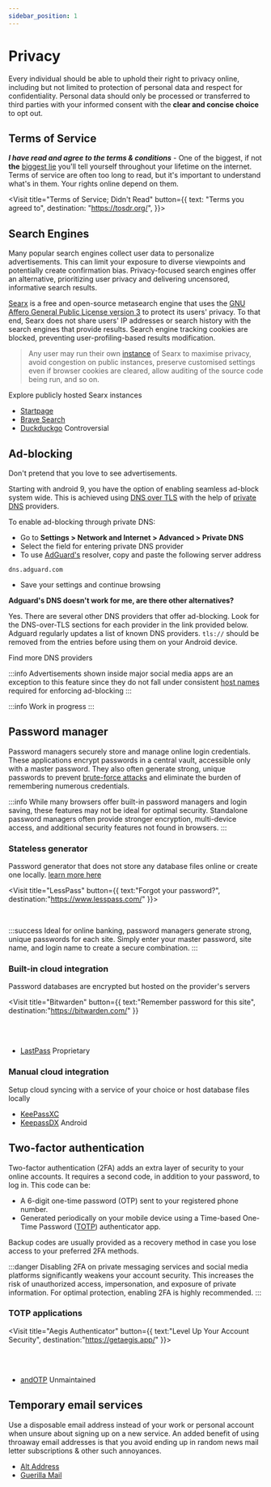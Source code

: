 ```yaml
---
sidebar_position: 1
---
```


# Privacy

Every individual should be able to uphold their right to privacy online, including but not limited to protection of personal data and respect for confidentiality. Personal data should only be processed or transferred to third parties with your informed consent with the **clear and concise choice** to opt out.

## <FontAwesomeIcon icon="fa-solid fa-scale-balanced" /> Terms of Service

**_I have read and agree to the terms & conditions_** - One of the biggest, if not **the** [biggest lie](https://advancetitan.com/opinion/2021/09/15/who-really-reads-terms-and-conditions) you'll tell yourself throughout your lifetime on the internet. Terms of service are often too long to read, but it's important to understand what's in them. Your rights online depend on them.

<Visit
title="Terms of Service; Didn't Read"
button={{
    text: "Terms you agreed to",
    destination:
      "https://tosdr.org/",
  }}>

<Thumb
  children="ToS;DR is a project launched in 2012 to address a common issue: users rarely read online Terms of Service (ToS) agreements.  This initiative aims to improve user awareness of these agreements."
  src="app_icons/tosdr.svg"
/>
  
</Visit>

## <FontAwesomeIcon icon="fa-solid fa-magnifying-glass" /> Search Engines

Many popular search engines collect user data to personalize advertisements. This can limit your exposure to diverse viewpoints and potentially create confirmation bias. Privacy-focused search engines offer an alternative, prioritizing user privacy and delivering uncensored, informative search results.

<Expand title="Searx" >

[Searx](https://github.com/searx/searx) is a free and open-source metasearch engine that uses the [GNU Affero General Public License version 3](https://www.gnu.org/licenses/agpl-3.0.en.html) to protect its users' privacy.
To that end, Searx does not share users' IP addresses or search history with the search engines that provide results. Search engine tracking cookies are blocked, preventing user-profiling-based results modification.

> Any user may run their own [instance](https://linuxreviews.org/Searx#What_it_is_and_isn.27t) of Searx to maximise privacy, avoid congestion on public instances, preserve customised settings even if browser cookies are cleared, allow auditing of the source code being run, and so on.

<More link="https://searx.space/">Explore publicly hosted Searx instances</More>

</Expand>

- [Startpage](https://www.startpage.com/)
- [Brave Search](https://search.brave.com/)
- [Duckduckgo](https://duckduckgo.com/) <Badge link="https://9to5mac.com/2022/05/25/duckduckgo-privacy-microsoft-permission-tracking/" name="warning">Controversial</Badge>

## <FontAwesomeIcon icon="fa-solid fa-ban" /> Ad-blocking

Don't pretend that you love to see advertisements.

<Tabs>
  <TabItem value="Android">

<Expand title="Private DNS">

Starting with android 9, you have the option of enabling seamless ad-block system wide. This is achieved using [DNS over TLS](https://en.wikipedia.org/wiki/DNS_over_TLS) with the help of [private DNS](https://adguard.com/en/blog/adguard-dns-announcement.html) providers.

To enable ad-blocking through private DNS:

- Go to **Settings > Network and Internet > Advanced > Private DNS**
- Select the field for entering private DNS provider
- To use [AdGuard's](https://en.wikipedia.org/wiki/AdGuard) resolver, copy and paste the following server address

```
dns.adguard.com
```

- Save your settings and continue browsing

**Adguard's DNS doesn't work for me, are there other alternatives?**

Yes. There are several other DNS providers that offer ad-blocking. Look for the DNS-over-TLS sections for each provider in the link provided below. Adguard regularly updates a list of known DNS providers. `tls://` should be removed from the entries before using them on your Android device.

<More link="https://dnsprivacy.org/public_resolvers/#dns-over-tls-dot">
  Find more DNS providers
</More>

<br />

:::info
Advertisements shown inside major social media apps are an exception to this feature since they do not fall under consistent [host names](https://en.wikipedia.org/wiki/Ad_blocking#Hosts_file_and_DNS_manipulation) required for enforcing ad-blocking
:::

</Expand>

  </TabItem>
  <TabItem value="Desktop">

:::info
Work in progress
:::

  </TabItem>
</Tabs>

## <FontAwesomeIcon icon="fa-solid fa-lock" /> Password manager

Password managers securely store and manage online login credentials. These applications encrypt passwords in a central vault, accessible only with a master password. They also often generate strong, unique passwords to prevent [brute-force attacks](https://www.fortinet.com/resources/cyberglossary/brute-force-attack) and eliminate the burden of remembering numerous credentials.

:::info
While many browsers offer built-in password managers and login saving, these features may not be ideal for optimal security. Standalone password managers often provide stronger encryption, multi-device access, and additional security features not found in browsers.
:::

### Stateless generator

Password generator that does not store any database files online or create one locally. [learn more here](https://blog.lesspass.com/2016-10-19/how-does-it-work)

<Visit 
title="LessPass"
button={{
  text:"Forgot your password?",
  destination:"https://www.lesspass.com/"
}}>

<Thumb
  children="Stop wasting your time synchronizing your encrypted vault. Remember one master password to access your passwords, anywhere, anytime, from any device. No sync needed."
  src="app_icons/lesspass.ico"
/>

</Visit>

<br />

:::success
Ideal for online banking, password managers generate strong, unique passwords for each site. Simply enter your master password, site name, and login name to create a secure combination.
:::

### Built-in cloud integration

Password databases are encrypted but hosted on the provider's servers

<Visit 
title="Bitwarden"
button={{
  text:"Remember password for this site",
  destination:"https://bitwarden.com/"
}}
>

<Thumb
  children="Drive collaboration, boost productivity, and experience the power of open source with Bitwarden, the easiest way to secure all your passwords and sensitive information."
  src="app_icons/bitwarden.png"
/>

</Visit>

<br></br>

- [LastPass](https://alternativeto.net/outgoing/software/lastpass) <Badge name="warning">Proprietary</Badge>

### Manual cloud integration

Setup cloud syncing with a service of your choice or host database files locally

- [KeePassXC](https://keepassxc.org/)
- [KeepassDX](https://www.keepassdx.com/) <Badge name="primary">Android</Badge>

## <FontAwesomeIcon icon="fa-solid fa-fingerprint" /> Two-factor authentication

Two-factor authentication (2FA) adds an extra layer of security to your online accounts. It requires a second code, in addition to your password, to log in. This code can be:

- A 6-digit one-time password (OTP) sent to your registered phone number.
- Generated periodically on your mobile device using a Time-based One-Time Password ([TOTP](https://datatracker.ietf.org/doc/html/rfc6238)) authenticator app.

Backup codes are usually provided as a recovery method in case you lose access to your preferred 2FA methods.

:::danger
Disabling 2FA on private messaging services and social media platforms significantly weakens your account security. This increases the risk of unauthorized access, impersonation, and exposure of private information. For optimal protection, enabling 2FA is highly recommended.
:::

### TOTP applications

<Visit
title="Aegis Authenticator"
button={{
  text:"Level Up Your Account Security",
  destination:"https://getaegis.app/"
}}>

<Thumb
children="Aegis Authenticator, a free, open-source Android app, offers robust 2FA with encrypted storage for tokens and backups, prioritizing user control and security."
src="app_icons/aegis.png"/>
</Visit>

<br></br>

- [andOTP](https://github.com/andOTP/andOTP) <Badge link="https://forum.xda-developers.com/t/app-4-4-open-source-andotp-open-source-two-factor-authentication-for-android.3636993/post-87021655" name="secondary" >Unmaintained</Badge>

## <FontAwesomeIcon icon="fa-regular fa-envelope" /> Temporary email services

Use a disposable email address instead of your work or personal account when unsure about signing up on a new service. An added benefit of using throaway email addresses is that you avoid ending up in random news mail letter subscriptions & other such annoyances.

- [Alt Address](https://altaddress.org/)
- [Guerilla Mail](https://www.guerrillamail.com/)
